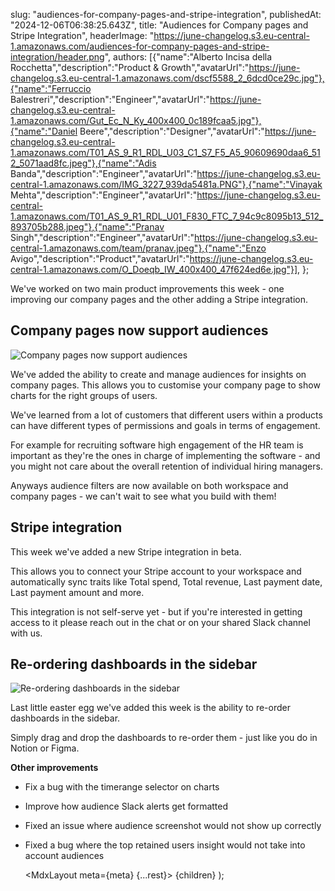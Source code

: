   

  slug: "audiences-for-company-pages-and-stripe-integration",
  publishedAt: "2024-12-06T06:38:25.643Z",
  title: "Audiences for Company pages and Stripe Integration",
  headerImage: "https://june-changelog.s3.eu-central-1.amazonaws.com/audiences-for-company-pages-and-stripe-integration/header.png",
  authors: [{"name":"Alberto Incisa della Rocchetta","description":"Product & Growth","avatarUrl":"https://june-changelog.s3.eu-central-1.amazonaws.com/dscf5588_2_6dcd0ce29c.jpg"},{"name":"Ferruccio Balestreri","description":"Engineer","avatarUrl":"https://june-changelog.s3.eu-central-1.amazonaws.com/Gut_Ec_N_Ky_400x400_0c189fcaa5.jpg"},{"name":"Daniel Beere","description":"Designer","avatarUrl":"https://june-changelog.s3.eu-central-1.amazonaws.com/T01_AS_9_R1_RDL_U03_C1_S7_F5_A5_90609690daa6_512_5071aad8fc.jpeg"},{"name":"Adis Banda","description":"Engineer","avatarUrl":"https://june-changelog.s3.eu-central-1.amazonaws.com/IMG_3227_939da5481a.PNG"},{"name":"Vinayak Mehta","description":"Engineer","avatarUrl":"https://june-changelog.s3.eu-central-1.amazonaws.com/T01_AS_9_R1_RDL_U01_F830_FTC_7_94c9c8095b13_512_893705b288.jpeg"},{"name":"Pranav Singh","description":"Engineer","avatarUrl":"https://june-changelog.s3.eu-central-1.amazonaws.com/team/pranav.jpeg"},{"name":"Enzo Avigo","description":"Product","avatarUrl":"https://june-changelog.s3.eu-central-1.amazonaws.com/O_Doeqb_IW_400x400_47f624ed6e.jpg"}],
};

We've worked on two main product improvements this week - one improving our company pages and the other adding a Stripe integration.

## Company pages now support audiences

![Company pages now support audiences](https://june-changelog.s3.eu-central-1.amazonaws.com/audiences-for-company-pages-and-stripe-integration/company-audiences.png)

We've added the ability to create and manage audiences for insights on company pages. This allows you to customise your company page to show charts for the right groups of users.

We've learned from a lot of customers that different users within a products can have different types of permissions and goals in terms of engagement.

For example for recruiting software high engagement of the HR team is important as they're the ones in charge of implementing the software - and you might not care about the overall retention of individual hiring managers.

Anyways audience filters are now available on both workspace and company pages - we can't wait to see what you build with them!


## Stripe integration



This week we've added a new Stripe integration in beta.

This allows you to connect your Stripe account to your workspace and automatically sync traits like Total spend, Total revenue, Last payment date, Last payment amount and more.

This integration is not self-serve yet - but if you're interested in getting access to it please reach out in the chat or on your shared Slack channel with us.

## Re-ordering dashboards in the sidebar

![Re-ordering dashboards in the sidebar](https://june-changelog.s3.eu-central-1.amazonaws.com/audiences-for-company-pages-and-stripe-integration/sidebar-reordering.gif)

Last little easter egg we've added this week is the ability to re-order dashboards in the sidebar.

Simply drag and drop the dashboards to re-order them - just like you do in Notion or Figma.

**Other improvements**

- Fix a bug with the timerange selector on charts
- Improve how audience Slack alerts get formatted
- Fixed an issue where audience screenshot would not show up correctly
- Fixed a bug where the top retained users insight would not take into account audiences


  <MdxLayout meta={meta} {...rest}>
    {children}
  </MdxLayout>
);
